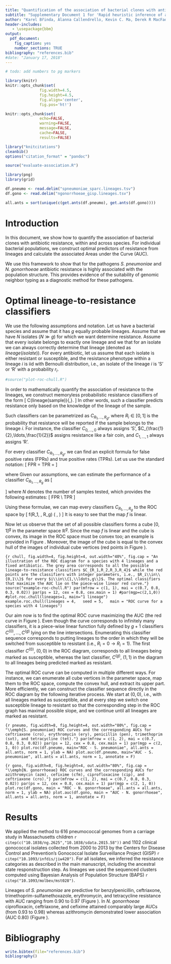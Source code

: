 ```yaml
---
title: "Quantification of the association of bacterial clones with antibiotic resistance"
subtitle: "Supplementary Document 1 for 'Rapid heuristic inference of antibiotic resistance by genomic neighbor typing'"
author: "Karel Břinda, Alanna Callendrello, Kevin C. Ma, Derek R MacFadden, Themoula Charalampous, Robyn S Lee, Lauren Cowley, Crista B Wadsworth, Yonatan H Grad, Gregory Kucherov, Justin O’Grady, Michael Baym, and William P Hanage"
header-includes:
   - \usepackage{bbm}
output:
  pdf_document:
    fig_caption: yes
    number_sections: TRUE
bibliography: "references.bib"
#date: "January 17, 2018"
---
```


```r
# todo: add numbers to pg markers

library(knitr)
knitr::opts_chunk$set(
               fig.width=4.5,
               fig.height=4.5,
               fig.align='center',
               fig.pos='ht!')

knitr::opts_chunk$set(
               echo=FALSE,
               warning=FALSE,
               message=FALSE,
               cache=FALSE,
               results=FALSE)
```

```r
library("knitcitations")
cleanbib()
options("citation_format" = "pandoc")
```

```r
source("evaluate-association.R")

library(png)
library(grid)

df.pneumo <- read.delim("spneumoniae_sparc.lineages.tsv")
df.gono <- read.delim("ngonorrhoeae_gisp.lineages.tsv")

all.ants = sort(unique(c(get.ants(df.pneumo), get.ants(df.gono))))
```


# Introduction

In this document, we show how to quantify the association of bacterial clones
with antibiotic resistance, within and across species. For individual
bacterial populations, we construct optimal predictors of resistance from
lineages and calculate the associated Areas under the Curve (AUC).

We use this framework to show that for the pathogens *S. pneumoniae* and
*N. gonorrhoeae* antibiotic resistance is highly associated with the population
structure. This provides evidence of the suitability of genomic neighbor
typing as a diagnostic method for these pathogens.


# Optimal lineage-to-resistance classifiers

We use the following assumptions and notation. Let us have a bacterial species
and assume that it has $g$ equally probable lineages.
Assume that we have $N$ isolates ($N\gg g$) for which we want
determine resistance.
Assume that every isolate belongs to exactly one lineage and
we that for an isolate we can always correctly determine that lineage (denoted as $lineage(isolate)$).
For every antibiotic, let us assume that each isolate is
either resistant or susceptible, and the resistance phenotype within a lineage
$i$ is iid with Bernoulli distribution, i.e., 
an isolate of the lineage $i$ is 'S' or 'R' with a probability $r_i$.

```r
#source("plot-roc-chull.R")
```

In order to mathematically quantify the association of resistance to the lineages,
we construct memoryless probabilistic resistance classifiers of the form
\[
    C(lineage(sample))\to\{\text{'S'},\text{'R'}\}.
\]
In other words, such a classifier predicts resistance only based on the knowledge
of the lineage of the sample.

Such classifiers can be parametrized as $C_{R_1,\ldots,R_g}$,
where $R_i\in[0, 1]$ is the probability that resistance will be reported if the sample
belongs to the lineage $i$.
For instance,
the classifier $C_{0,\ldots,0}$ always assigns 'S',
$C_{\frac{1}{2},\ldots,\frac{1}{2}}$ assigns resistance like a fair coin,
and $C_{1,\ldots,1}$ always assigns 'R'.

For every classifier $C_{R_1,\ldots,R_g}$, we can find an explicit formula for false positive rates (FPRs)
and true positive rates (TPRs). Let us use the standard notation:
\[
  FPR = \frac{FP}{FP+TN}
  \qquad \text{and} \qquad
  TPR = \frac{TP}{TP+FN}
\]

where
\begin{align*}
  TP &= \text{\#true positives, i.e., resistant isolates predicted as resistant} \\
  FP &= \text{\#false positives, i.e., susceptible isolates predicted as resistant} \\
  FN &= \text{\#false negatives, i.e., resistant isolates predicted as susceptible} \\
  TN &= \text{\#true negatives, i.e., susceptible isolates predicted as susceptible}
\end{align*}
Given our assumptions, we can estimate the performance of a classifier $C_{R_1,\ldots,R_g}$ as
\[
\begin{array}{ll}
TP \approx \frac{N}{g}\sum_{i=1}^g r_iR_i     \qquad &  FP \approx \frac{N}{g}\sum_{i=1}^g (1-r_i)R_i\\
FN \approx \frac{N}{g}\sum_{i=1}^g r_i(1-R_i) \qquad &  TN \approx \frac{N}{g}\sum_{i=1}^g (1-r_i)(1-R_i)
\end{array}
\]
where $N$ denotes the number of samples tested, which provides the following estimates:
\[
FPR \approx \frac{\sum_{i=1}^g (1-r_i)R_i}{\sum_{i=1}^g (1-r_i)}\\
\qquad \text{and} \qquad
TPR \approx \frac{\sum_{i=1}^g r_iR_i}{\sum_{i=1}^g r_i}
\]

Using these formulae, we can map every classifiers $C_{R_1,\ldots,R_g}$
to the ROC space by
\[
  f(R_1, \ldots, R_g) \to \left(
    \frac{\sum_{i=1}^g (1-r_i)R_i}{\sum_{i=1}^g (1-r_i)},
    \frac{\sum_{i=1}^g r_iR_i}{\sum_{i=1}^g r_i}
  \right)
\]
It is easy to see that the map $f$ is linear.

Now let us observe that the set of all possible classifiers forms
a cube $[0,1]^g$ in the parameter space
$\mathbb{R}^g$. Since the map $f$ is linear and the cube is convex, its
image in the ROC space must be convex too; an example is provided
in Figure \ref{fig:chull}. Moreover, the image of the cube is equal to the
convex hull of the images of individual cube vertices (red points in Figure \ref{fig:chull}).

```{r chull, fig.width=4, fig.height=4, out.width="40%", fig.cap = "An illustration of the ROC diagram for a species with 4 lineages and a fixed antibiotic. The grey area corresponds to all the possible lineage-to-resistance classifiers $C_{R_1,R_2,R_3,R_4}$ while the red points are the classifiers with integer parameters, i.e., $R_i\\in\\{0,1\\}$ for every $i\\in\\{1,\\ldots,g\\}$. The optimal classifiers that maximize the AUC lie on the piece-wise linear red curve."}
source("example-roc-chull.R")
par(mfrow = c(1, 1), mai = c(0.7, 0.8, 0.3, 0.02))
par(ps = 12, cex = 0.8, cex.main = 1)
#par(mgp=c(2,1,0))
#plot.roc.chull(lineages=1, main="1 lineage")
example.roc.chull(lineages = 4,
  seed = 5,
  main = "ROC curve for a species with 4 lineages")
```

Our aim now is to find the optimal ROC curve maximizing the AUC (the red curve in Figure \ref{fig:chull}).
Even though the curve corresponds to infinitely
many classifiers, it is a piece-wise linear function fully defined
by $g+1$ classifiers $C^{(0)}, \ldots, C^{(g)}$ lying on the line intersections.
Enumerating this classifier sequence corresponds to
putting lineages to the order in which they will
be switched from susceptible to resistant (i.e., $R_i=0\to R_i=1$).
The first classifier $C^{(0)}$, $(0,0)$ in the ROC diagram, corresponds to all
lineages being marked as susceptible, whereas the last classifier, $C^{(g)}$, $(1,1)$
in the diagram to all lineages being predicted marked as resistant.

The optimal ROC curve can be computed in multiple different ways.
For instance, we can enumerate all cube vertices in the parameter space,
map them to the ROC space, compute the convex hull, and extract its upper part.
More efficiently, we can construct the classifier sequence directly in the ROC
diagram by the following iterative process.
We start at $(0,0)$, i.e., with all lineages marked as susceptible, and at every step
we switch one susceptible lineage to resistant so that
the corresponding step in the ROC graph has maximal possible slope, and
we continue until all lineages are marked as resistant.


```{r pneumo, fig.width=8, fig.height=4, out.width="80%", fig.cap = "\\emph{S. pneumoniae} ROC curves and the corresponding AUCs for ceftriaxone (cro), erythromycin (ery), penicillin (pen), trimethoprim (sxt), and tetracycline (tet)."}
par(mfrow = c(1, 2), mai = c(0.7, 0.8, 0.3, 0.02))
par(ps = 12, cex = 0.8, cex.main = 1)
par(mgp = c(2, 1, 0))
plot.roc(df.pneumo, main="ROC - S. pneumoniae", all.ants = all.ants, norm = 1, ylab = NA)
plot.auc(df.pneumo, main="AUC - S. pneumoniae", all.ants = all.ants, norm = 1, annotate = F)
```


```{r gono, fig.width=8, fig.height=4, out.width="80%", fig.cap = "\\emph{N. gonorrhoeae} ROC curves and the corresponding AUCs for azithromycin (azm), cefixime (cfm), ciprofloxacine (cip), and ceftriaxone (cro)."}
par(mfrow = c(1, 2), mai = c(0.7, 0.8, 0.3, 0.02))
par(ps = 12, cex = 0.8, cex.main = 1)
par(mgp = c(2, 1, 0))
plot.roc(df.gono, main = "ROC - N. gonorrhoeae", all.ants = all.ants, norm = 1, ylab = NA)
plot.auc(df.gono, main = "AUC - N. gonorrhoeae", all.ants = all.ants, norm = 1, annotate = F)
```


# Results

We applied the method to 616 pneumococcal genomes from a carriage study
in Massachusetts children `r citep(c("10.1038/ng.2625","10.1038/sdata.2015.58"))`
and 1102 clinical gonococcal isolates collected from 2000 to 2013
by the Centers for Disease Control and
Prevention’s Gonococcal Isolate Surveillance Project (GISP) `r citep("10.1093/infdis/jiw420")`.
For all isolates, we inferred the resistance categories
as described in the main manuscript, including the
ancestral state responstruction step.
As lineages we used the sequenced clusters
computed using Bayesian Analysis of
Population Structure (BAPS) `r citep("10.1093/molbev/mst028")`.

Lineages of *S. pneumoniae* are predictive for benzylpenicillin,
ceftriaxone, trimethoprim-sulfamethoxazole, erythromycin,
and tetracycline resistance with AUC ranging from 0.90 to 0.97 (Figure \ref{fig:pneumo}). In *N. gonorrhoeae* ciprofloxacin, ceftriaxone, and cefixime attained comparably large AUCs (from 0.93 to 0.98) whereas azithromycin demonstrated lower association (AUC 0.80) (Figure \ref{fig:gono}).


# Bibliography

```r
write.bibtex(file="references.bib")
bibliography()
```
